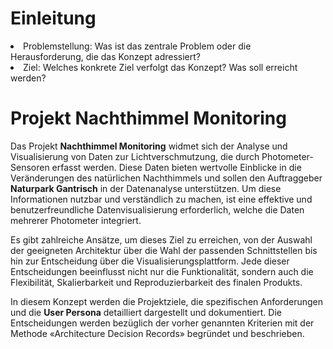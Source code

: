 # Einleitung

<li>Problemstellung: Was ist das zentrale Problem oder die Herausforderung, die das Konzept adressiert?</li>
<li>Ziel: Welches konkrete Ziel verfolgt das Konzept? Was soll erreicht werden?</li>

# Projekt Nachthimmel Monitoring

Das Projekt **Nachthimmel Monitoring** widmet sich der Analyse und Visualisierung von Daten zur Lichtverschmutzung, die durch Photometer-Sensoren erfasst werden. Diese Daten bieten wertvolle Einblicke in die Veränderungen des natürlichen Nachthimmels und sollen den Auftraggeber **Naturpark Gantrisch** in der Datenanalyse unterstützen. Um diese Informationen nutzbar und verständlich zu machen, ist eine effektive und benutzerfreundliche Datenvisualisierung erforderlich, welche die Daten mehrerer Photometer integriert.

Es gibt zahlreiche Ansätze, um dieses Ziel zu erreichen, von der Auswahl der geeigneten Architektur über die Wahl der passenden Schnittstellen bis hin zur Entscheidung über die Visualisierungsplattform. Jede dieser Entscheidungen beeinflusst nicht nur die Funktionalität, sondern auch die Flexibilität, Skalierbarkeit und Reproduzierbarkeit des finalen Produkts.

In diesem Konzept werden die Projektziele, die spezifischen Anforderungen und die **User Persona** detailliert dargestellt und dokumentiert. Die Entscheidungen werden bezüglich der vorher genannten Kriterien mit der Methode «Architecture Decision Records» begründet und beschrieben.
